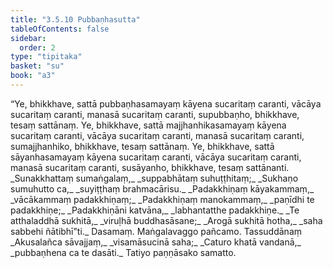 ```yaml
---
title: "3.5.10 Pubbaṇhasutta"
tableOfContents: false
sidebar:
  order: 2
type: "tipitaka"
basket: "su"
book: "a3"
---
```



<DynamicBreadcrumb />

<Division number="156" book="a3">

<Paragraph number="1089" book="a3">
“Ye, bhikkhave, sattā pubbaṇhasamayaṃ kāyena sucaritaṃ caranti, vācāya sucaritaṃ caranti, manasā sucaritaṃ caranti, supubbaṇho, bhikkhave, tesaṃ sattānaṃ.
</Paragraph>

<Paragraph number="1090" book="a3">
Ye, bhikkhave, sattā majjhanhikasamayaṃ kāyena sucaritaṃ caranti, vācāya sucaritaṃ caranti, manasā sucaritaṃ caranti, sumajjhanhiko, bhikkhave, tesaṃ sattānaṃ.
</Paragraph>

<Paragraph number="1091" book="a3">
Ye, bhikkhave, sattā sāyanhasamayaṃ kāyena sucaritaṃ caranti, vācāya sucaritaṃ caranti, manasā sucaritaṃ caranti, susāyanho, bhikkhave, tesaṃ sattānanti.
</Paragraph>

<Paragraph number="1092" type="verses" book="a3">
_Sunakkhattaṃ sumaṅgalaṃ,_  
_suppabhātaṃ suhuṭṭhitaṃ;_  
_Sukhaṇo sumuhutto ca,_  
_suyiṭṭhaṃ brahmacārisu._  

</Paragraph>

<Paragraph number="1093" type="verses" book="a3">
_Padakkhiṇaṃ kāyakammaṃ,_  
_vācākammaṃ padakkhiṇaṃ;_  
_Padakkhiṇaṃ manokammaṃ,_  
_paṇīdhi te padakkhiṇe;_  
_Padakkhiṇāni katvāna,_  
_labhantatthe padakkhiṇe._  

</Paragraph>

<Paragraph number="1094" type="verses" book="a3">
_Te atthaladdhā sukhitā,_  
_viruḷhā buddhasāsane;_  
_Arogā sukhitā hotha,_  
_saha sabbehi ñātibhī”ti._  


</Paragraph>
</Division>

<Paragraph number="1095" type="center" book="a3">
Dasamaṃ.



</Paragraph>

<Paragraph number="1096" type="center" book="a3">
Maṅgalavaggo pañcamo.



</Paragraph>

<Paragraph number="1097" type="center" book="a3">
Tassuddānaṃ


</Paragraph>

<Paragraph number="1098" type="verses" book="a3">
_Akusalañca sāvajjaṃ,_  
_visamāsucinā saha;_  
_Caturo khatā vandanā,_  
_pubbaṇhena ca te dasāti._  


</Paragraph>

<Paragraph number="1099" type="center" book="a3">
Tatiyo paṇṇāsako samatto.
</Paragraph>